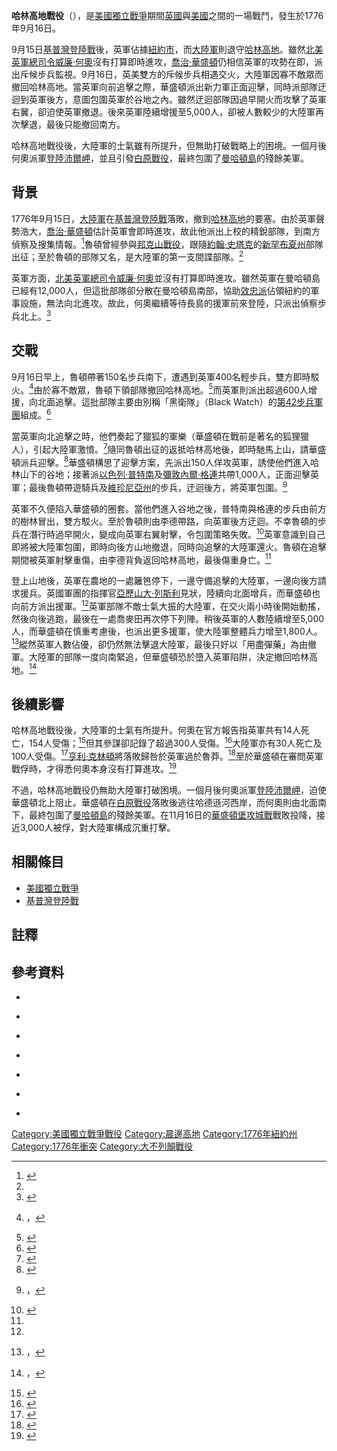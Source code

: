 {{expand language|1=en|page=|time=2019-08-28T15:02:57+00:00}}
{{NoteTA
|G1=Military
|G2=地名
|G3=USState
}}
{{Infobox Military Conflict
|conflict=哈林高地戰役
|partof=[[美國獨立戰爭|美國獨立戰爭]]
|image=[[File:Battle_of_Harlem_Heights.svg|300px]]
|caption=哈林高地戰役的軍隊動向圖。
|date= 1776年9月16日
|place= 今[[紐約市|紐約市]][[晨邊高地|晨邊高地]]
|coordinates= {{coord|40.809|-73.956|type:event_globe:earth_region:US-NY|display=title}}
|result=大陸軍勝利
|combatant2= {{flagicon|United Kingdom|1606}} [[大不列顛王國|英國]]
|combatant1= {{flagicon|USA|1776}} [[美國|美國]]
|commander2={{flagicon|United Kingdom|1606}} [[亞歷山大·列斯利|亞歷山大·列斯利]]
|commander1= {{flagicon|USA|1776}} [[喬治·華盛頓|喬治·華盛頓]]<br/>{{flagicon|USA|1776}} [[以色列·普特南|以色列·普特南]]<br/>{{flagicon|USA|1776}} [[彌敦內爾·格連|彌敦內爾·格連]]<br/>{{flagicon|USA|1776}} {{link-en|湯馬斯·魯頓|Thomas Knowlton}}{{KIA}}
|strength2=先鋒：400人<br/>後期：5,000人
|strength1=佯攻：150人<br/>後期：1,800人
|casualties2=14-90人死<br/> 100-300人受傷
|casualties1=30人死<br/>100人受傷
}}
{{Campaignbox紐約及新澤西戰役}}

'''哈林高地戰役'''（{{lang-en|Battle of Harlem Heights}}），是[[美國獨立戰爭|美國獨立戰爭]]期間[[大不列顛王國|英國]]與[[美國|美國]]之間的一場戰鬥，發生於1776年9月16日。

9月15日[[基普灣登陸戰|基普灣登陸戰]]後，英軍佔據[[紐約市|紐約市]]，而[[大陸軍|大陸軍]]則退守[[哈林高地|哈林高地]]。雖然[[北美英軍總司令|北美英軍總司令]][[第五代何奧子爵威廉·何奧|威廉·何奧]]沒有打算即時進攻，[[喬治·華盛頓|喬治·華盛頓]]仍相信英軍的攻勢在即，派出斥候步兵監視。9月16日，英美雙方的斥候步兵相遇交火，大陸軍因寡不敵眾而撤回哈林高地。當英軍向前追擊之際，華盛頓派出新力軍正面迎擊，同時派部隊迂迴到英軍後方，意圖包圍英軍於谷地之內。雖然迂迴部隊因過早開火而攻擊了英軍右翼，卻迫使英軍撤退。後來英軍陸續增援至5,000人，卻被人數較少的大陸軍再次擊退，最後只能撤回南方。

哈林高地戰役後，大陸軍的士氣雖有所提升，但無助打破戰略上的困境。一個月後何奧派軍[[沛爾岬之戰|登陸沛爾岬]]，並且引發[[白原戰役|白原戰役]]，最終包圍了[[曼哈頓島|曼哈頓島]]的殘餘美軍。

== 背景 ==
{{See also|基普灣登陸戰}}

1776年9月15日，[[大陸軍|大陸軍]]在[[基普灣登陸戰|基普灣登陸戰]]落敗，撤到[[哈林高地|哈林高地]]的要塞。由於英軍聲勢浩大，[[喬治·華盛頓|喬治·華盛頓]]估計英軍會即時進攻，故此他派出{{link-en|湯馬斯·魯頓|Thomas Knowlton}}上校的精銳部隊，到南方偵察及搜集情報。<ref name=Mc217>{{Harvnb|McCullough|2005|p=217}}</ref>魯頓曾經參與[[邦克山戰役|邦克山戰役]]，跟隨[[約翰·史塔克|約翰·史塔克]]的[[新罕布夏州|新罕布夏州]]部隊出征；至於魯頓的部隊又名{{link-en|魯頓的遊騎兵|Knowlton's Rangers}}，是大陸軍的第一支間諜部隊。<ref name=Mc217/>

英軍方面，[[北美英軍總司令|北美英軍總司令]][[第五代何奧子爵威廉·何奧|威廉·何奧]]並沒有打算即時進攻。雖然英軍在曼哈頓島已經有12,000人，但這批部隊卻分散在曼哈頓島南部，協助[[效忠派|效忠派]]佔領紐約的軍事設施，無法向北進攻。故此，何奧繼續等待長島的援軍前來登陸，只派出偵察步兵北上。<ref>{{Harvnb|Middleton|2012|p=55}}</ref>

== 交戰 ==

9月16日早上，魯頓帶著150名步兵南下，遭遇到英軍400名輕步兵，雙方即時駁火。<ref>{{Harvnb|Lengel|2005|p=156}}，{{Harvnb|Johnston|1897|p=61}}</ref>由於寡不敵眾，魯頓下領部隊撤回哈林高地。<ref>{{Harvnb|Johnston|1897|p=61}}</ref>而英軍則派出超過600人增援，向北面追擊。這批部隊主要由別稱「黑衛隊」（Black Watch）的[[第42步兵軍團|第42步兵軍團]]組成。<ref>{{Harvnb|Johnston|1897|p=63}}</ref>

當英軍向北追擊之時，他們奏起了獵狐的軍樂（華盛頓在戰前是著名的狐狸獵人），引起大陸軍激憤。<ref>{{Harvnb|Lengel|2005|p=156}}</ref>隨同魯頓出征的{{link-en|約瑟·李德|Joseph Reed (jurist)}}返抵哈林高地後，即時馳馬上山，請華盛頓派兵迎擊。<ref>{{Harvnb|Johnston|1897|p=68}}</ref>華盛頓構思了迎擊方案，先派出150人佯攻英軍，誘使他們進入哈林山下的谷地；接著派[[以色列·普特南|以色列·普特南]]及[[彌敦內爾·格連|彌敦內爾·格連]]共帶1,000人，正面迎擊英軍；最後魯頓帶遊騎兵及[[維珍尼亞州|維珍尼亞州]]的步兵，迂迴後方，將英軍包圍。<ref>{{Harvnb|Johnston|1897|pp=69, 74}}，{{Harvnb|McCullough|2005|p=218}}</ref>

英軍不久便陷入華盛頓的圈套。當他們進入谷地之後，普特南與格連的步兵由前方的樹林冒出，雙方駁火。至於魯頓則由李德帶路，向英軍後方迂迴。不幸魯頓的步兵在潛行時過早開火，變成向英軍右翼射擊，令包圍策略失敗。<ref name=Mc218>{{Harvnb|McCullough|2005|p=218}}</ref>英軍意識到自己即將被大陸軍包圍，即時向後方山地撤退，同時向追擊的大陸軍還火。魯頓在追擊期間被英軍射擊重傷，由李德背負返回哈林高地，最後傷重身亡。<ref name=Mc218/>

登上山地後，英軍在農地的一處籬笆停下，一邊守備追擊的大陸軍，一邊向後方請求援兵。英國軍團的指揮官[[亞歷山大·列斯利|亞歷山大·列斯利]]見狀，陸續向北面增兵，而華盛頓也向前方派出援軍。<ref name=Mc218/>英軍部隊不敵士氣大振的大陸軍，在交火兩小時後開始動搖，然後向後逃跑，最後在一處喬麥田再次停下列陣。稍後英軍的人數陸續增至5,000人，而華盛頓在慎重考慮後，也派出更多援軍，使大陸軍整體兵力增至1,800人。<ref>{{Harvnb|Johnston|1897|p=82}}，{{Harvnb|McCullough|2005|p=218}}</ref>縱然英軍人數佔優，卻仍然無法擊退大陸軍，最後只好以「用盡彈藥」為由撤軍。大陸軍的部隊一度向南緊追，但華盛頓恐於墮入英軍陷阱，決定撤回哈林高地。<ref>{{Harvnb|McCullough|2005|p=218}}，{{Harvnb|Johnston|1897|p=257}}</ref>

== 後續影響 ==

哈林高地戰役後，大陸軍的士氣有所提升。何奧在官方報告指英軍共有14人死亡，154人受傷；<ref>{{Harvnb|Montross|1967|p=113}}</ref>但其參謀卻記錄了超過300人受傷。<ref>{{Harvnb|Freeman|1951|p=202}}</ref>大陸軍亦有30人死亡及100人受傷。<ref>{{Harvnb|Johnston|1897|p=87}}</ref>[[亨利·克林頓|亨利·克林頓]]將落敗歸咎於英軍過於魯莽。<ref>{{Harvnb|McCullough|2005|p=219}}</ref>至於華盛頓在審問英軍戰俘時，才得悉何奧本身沒有打算進攻。<ref>{{Harvnb|McCullough|2005|p=220}}</ref>

不過，哈林高地戰役仍無助大陸軍打破困境。一個月後何奧派軍[[沛爾岬之戰|登陸沛爾岬]]，迫使華盛頓北上阻止。華盛頓在[[白原戰役|白原戰役]]落敗後逃往哈德遜河西岸，而何奧則由北面南下，最終包圍了[[曼哈頓島|曼哈頓島]]的殘餘美軍。{{link-en|華盛頓堡 (紐約州)|Fort Washington (New York)|華盛頓堡}}在11月16日的[[華盛頓堡攻城戰|華盛頓堡攻城戰]]戰敗投降，接近3,000人被俘，對大陸軍構成沉重打擊。

== 相關條目 ==
* [[美國獨立戰爭|美國獨立戰爭]]
* [[基普灣登陸戰|基普灣登陸戰]]

==註釋 ==
{{reflist|2}}
== 參考資料 ==
{{Commonscat|Battle of Harlem Heights}}
{{美國主題}}

{{refbegin}}
*{{Citation
|last= Boatner
|first=Mark Mayo
|title= Cassell's Biographical Dictionary of the American War of Independence 1763–1783
|language=en
|publication-place= London
|publisher= Cassell
|year=1966
|isbn=0-304-29296-6
}}

*{{Citation
|last=Freeman
|first=Douglas Southall
|title= George Washington: A Biography. Volume Four: Leader of the Revolution
|language=en
|publication-place= London
|publisher= Eyre & Spottiswoode
|year=1951
}}

*{{Citation
|last= Johnston
|first= Henry P
|title= The Battle of Harlem Heights, September 16, 1776
|language=en
|publication-place= London
|publisher=The Macmillan Company
|year=1897
}}

*{{Citation
|last= Lengel
|first= Edward
|title= General George Washington 
|language=en
|publication-place= New York
|publisher= Random House Paperbacks
|year=2005
|isbn=0-8129-6950-2
}}

*{{Citation
|last= McCullough
|first= David
|title=1776
|language=en
|publication-place= New York
|publisher= Simon and Schuster
|year=2005
|isbn=978-0-7432-2671-4
}}

*{{Citation
|last= Middleton
|first= Richard
|title=The War of American Independence: 1775-1783
|language=en
|publication-place= New York
|publisher=Pearson Education Limited.
|year=2012
|isbn=978-0-582-22942-6
}}

*{{Citation
|last=Montross
|first= Lynn
|title=The Story of the Continental Army, 1775–1783
|language=en
|publication-place= New York
|publisher=Barnes & Noble
|year=1967
}}
{{refend}}

[[Category:美國獨立戰爭戰役|Category:美國獨立戰爭戰役]]
[[Category:晨邊高地|Category:晨邊高地]]
[[Category:1776年紐約州|Category:1776年紐約州]]
[[Category:1776年衝突|Category:1776年衝突]]
[[Category:大不列顛戰役|Category:大不列顛戰役]]